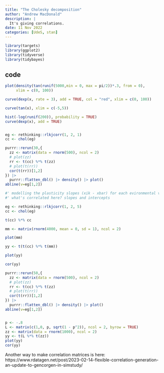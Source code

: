 ```yaml
---
title: "The Cholesky decomposition"
author: "Andrew MacDonald"
description: |
  It's giving correlations.
date: 11 Nov 2022
categories: [UdeS, stan]
---
```


```r
library(targets)
library(ggplot2)
library(tidyverse)
library(tidybayes)
```

## code

```r
plot(density(tan(runif(5000,min = 0, max = pi/2))*.3, from = 0), 
     xlim = c(0, 100))

curve(dexp(x, rate = 3), add = TRUE, col = "red", xlim = c(0, 100))

curve(tan(x), xlim = c(-5,5))

hist(-log(runif(200)), probability = TRUE)
curve(dexp(x), add = TRUE)


eg <- rethinking::rlkjcorr(1, 2, 1)
cc <- chol(eg)

purrr::rerun(30,{
  zz <- matrix(data = rnorm(500), ncol = 2)
  # plot(zz)
  rr <- t(cc) %*% t(zz)
  # plot(t(rr))
  cor(t(rr))[1,2]
}) |> 
  purrr::flatten_dbl() |> density() |> plot()
abline(v=eg[1,2])

#' modelling the plasticity slopes (xik - xbar) for each evironmental variable?
#' what's correlated here? slopes and intercepts

eg <- rethinking::rlkjcorr(1, 2, 5)
cc <- chol(eg)

t(cc) %*% cc

mm <- matrix(rnorm(4000, mean = 0, sd = 1), ncol = 2)

plot(mm)

yy <- t(t(cc) %*% t(mm))

plot(yy)

cor(yy)

purrr::rerun(50,{
  zz <- matrix(data = rnorm(500), ncol = 2)
  # plot(zz)
  rr <- t(cc) %*% t(zz)
  # plot(t(rr))
  cor(t(rr))[1,2]
}) |> 
  purrr::flatten_dbl() |> density() |> plot()
abline(v=eg[1,2])


p <- -.8
L <- matrix(c(1,0, p, sqrt(1 - p^2)), ncol = 2, byrow = TRUE)
zz <- matrix(data = rnorm(1000), ncol = 2)
yy <- t(L %*% t(zz))
plot(yy)
cor(yy)
```

Another way to make correlation matrices is here: https://www.rdatagen.net/post/2023-02-14-flexible-correlation-generation-an-update-to-gencorgen-in-simstudy/
